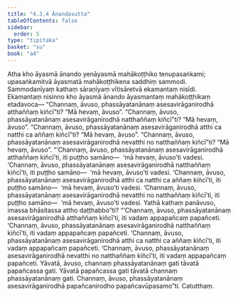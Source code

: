 ```yaml
---
title: "4.3.4 Ānandasutta"
tableOfContents: false
sidebar:
  order: 5
type: "tipitaka"
basket: "su"
book: "a4"
---
```



<DynamicBreadcrumb />

<Division number="174" book="a4">

<Paragraph number="1040" book="a4">
Atha kho āyasmā ānando yenāyasmā mahākoṭṭhiko tenupasaṅkami; upasaṅkamitvā āyasmatā mahākoṭṭhikena saddhiṃ sammodi. Sammodanīyaṃ kathaṃ sāraṇīyaṃ vītisāretvā ekamantaṃ nisīdi. Ekamantaṃ nisinno kho āyasmā ānando āyasmantaṃ mahākoṭṭhikaṃ etadavoca—
</Paragraph>

<Paragraph number="1041" book="a4">
“Channaṃ, āvuso, phassāyatanānaṃ asesavirāganirodhā atthaññaṃ kiñcī”ti?
</Paragraph>

<Paragraph number="1042" book="a4">
“Mā hevaṃ, āvuso”.
</Paragraph>

<Paragraph number="1043" book="a4">
“Channaṃ, āvuso, phassāyatanānaṃ asesavirāganirodhā natthaññaṃ kiñcī”ti?
</Paragraph>

<Paragraph number="1044" book="a4">
“Mā hevaṃ, āvuso”.
</Paragraph>

<Paragraph number="1045" book="a4">
“Channaṃ, āvuso, phassāyatanānaṃ asesavirāganirodhā atthi ca natthi ca aññaṃ kiñcī”ti?
</Paragraph>

<Paragraph number="1046" book="a4">
“Mā hevaṃ, āvuso”.
</Paragraph>

<Paragraph number="1047" book="a4">
“Channaṃ, āvuso, phassāyatanānaṃ asesavirāganirodhā nevatthi no natthaññaṃ kiñcī”ti?
</Paragraph>

<Paragraph number="1048" book="a4">
“Mā hevaṃ, āvuso”.
</Paragraph>

<Paragraph number="1049" book="a4">
“‘Channaṃ, āvuso, phassāyatanānaṃ asesavirāganirodhā atthaññaṃ kiñcī’ti, iti puṭṭho samāno—  ‘mā hevaṃ, āvuso’ti vadesi. ‘Channaṃ, āvuso, phassāyatanānaṃ asesavirāganirodhā natthaññaṃ kiñcī’ti, iti puṭṭho samāno—  ‘mā hevaṃ, āvuso’ti vadesi. ‘Channaṃ, āvuso, phassāyatanānaṃ asesavirāganirodhā atthi ca natthi ca aññaṃ kiñcī’ti, iti puṭṭho samāno—  ‘mā hevaṃ, āvuso’ti vadesi. ‘Channaṃ, āvuso, phassāyatanānaṃ asesavirāganirodhā nevatthi no natthaññaṃ kiñcī’ti, iti puṭṭho samāno—  ‘mā hevaṃ, āvuso’ti vadesi. Yathā kathaṃ panāvuso, imassa bhāsitassa attho daṭṭhabbo”ti?
</Paragraph>

<Paragraph number="1050" book="a4">
“‘Channaṃ, āvuso, phassāyatanānaṃ asesavirāganirodhā atthaññaṃ kiñcī’ti, iti vadaṃ appapañcaṃ papañceti. ‘Channaṃ, āvuso, phassāyatanānaṃ asesavirāganirodhā natthaññaṃ kiñcī’ti, iti vadaṃ appapañcaṃ papañceti. ‘Channaṃ, āvuso, phassāyatanānaṃ asesavirāganirodhā atthi ca natthi ca aññaṃ kiñcī’ti, iti vadaṃ appapañcaṃ papañceti. ‘Channaṃ, āvuso, phassāyatanānaṃ asesavirāganirodhā nevatthi no natthaññaṃ kiñcī’ti, iti vadaṃ appapañcaṃ papañceti. Yāvatā, āvuso, channaṃ phassāyatanānaṃ gati tāvatā papañcassa gati. Yāvatā papañcassa gati tāvatā channaṃ phassāyatanānaṃ gati. Channaṃ, āvuso, phassāyatanānaṃ asesavirāganirodhā papañcanirodho papañcavūpasamo”ti.

</Paragraph>
</Division>

<Paragraph number="1051" type="center" book="a4">
Catutthaṃ.
</Paragraph>